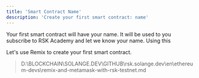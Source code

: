 ---
title: 'Smart Contract Name'
description: 'Create your first smart contract: name'
---

Your first smart contract will have your name.
It will be used to you subscribe to RSK Academy and let we know your name.
Using this 

Let's use Remix to create your first smart contract.

> D:\BLOCKCHAIN\SOLANGE.DEV\GITHUB\rsk.solange.dev\en\ethereum-devs\remix-and-metamask-with-rsk-testnet.md

